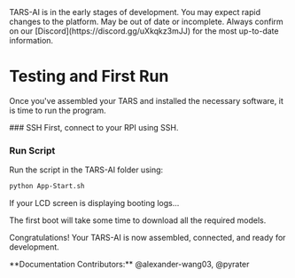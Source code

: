 
<Callout type="error" emoji="🚫">
TARS-AI is in the early stages of development. You may expect rapid changes to the platform.
</Callout>
<Callout type="warning" emoji="⚠️">
May be out of date or incomplete. Always confirm on our [Discord](https://discord.gg/uXkqkz3mJJ) for the most up-to-date information.
</Callout>

# Testing and First Run
Once you've assembled your TARS and installed the necessary software, it is time to run the program.

<Steps>
### SSH
First, connect to your RPI using SSH.

### Run Script

Run the script in the TARS-AI folder using:
```bash
python App-Start.sh
```

If your LCD screen is displaying booting logs... 

The first boot will take some time to download all the required models.

Congratulations! Your TARS-AI is now assembled, connected, and ready for development.
</Steps>

<Callout type="default" emoji="👉">
  **Documentation Contributors:** @alexander-wang03, @pyrater
</Callout>
